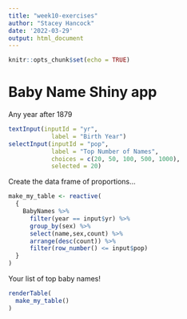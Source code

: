```yaml
---
title: "week10-exercises"
author: "Stacey Hancock"
date: '2022-03-29'
output: html_document
---
```


```r
knitr::opts_chunk$set(echo = TRUE)
```

# Baby Name Shiny app

Any year after 1879
```r
textInput(inputId = "yr",
            label = "Birth Year")
selectInput(inputId = "pop",
            label = "Top Number of Names",
            choices = c(20, 50, 100, 500, 1000), 
            selected = 20)
```
Create the data frame of proportions...
```r
make_my_table <- reactive(
  {
    BabyNames %>%
      filter(year == input$yr) %>%
      group_by(sex) %>%
      select(name,sex,count) %>%
      arrange(desc(count)) %>%
      filter(row_number() <= input$pop)
  }
)
```

Your list of top baby names!
```r
renderTable(
  make_my_table()
)
```
